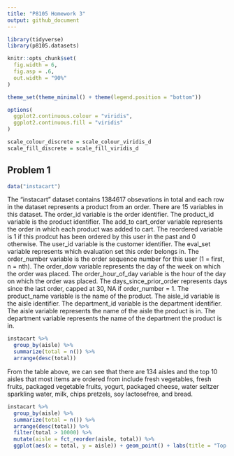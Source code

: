 ```yaml
---
title: "P8105 Homework 3"
output: github_document
---
```


```r
library(tidyverse)
library(p8105.datasets)

knitr::opts_chunk$set(
  fig.width = 6,
  fig.asp = .6,
  out.width = "90%"
)

theme_set(theme_minimal() + theme(legend.position = "bottom"))

options(
  ggplot2.continuous.colour = "viridis",
  ggplot2.continuous.fill = "viridis"
)

scale_colour_discrete = scale_colour_viridis_d
scale_fill_discrete = scale_fill_viridis_d
```


## Problem 1

```r
data("instacart")
```

The "instacart" dataset contains 1384617 obsevations in total and each row in the dataset represents a product from an order. There are 15 variables in this dataset. The order_id variable is the order identifier. The product_id variable is the product identifier. The add_to cart_order variable represents the order in which each product was added to cart. The reordered variable is 1 if this prodcut has been ordered by this user in the past and 0 otherwise. The user_id variable is the customer identifier. The eval_set variable represents  which evaluation set this order belongs in. The order_number variable is the order sequence number for this user (1 = first,  n = nth). The order_dow variable represents the day of the week on which the order was placed. The order_hour_of_day variable is the hour of the day on which the order was placed. The days_since_prior_order represents days since the last order, capped at 30, NA if order_number = 1. The product_name variable is the name of the product. The aisle_id variable is the aisle identifier. The department_id variable is the department identifier. The aisle variable represents the name of the aisle the product is in. The department variable represents the name of the department the product is in.

```r
instacart %>%
  group_by(aisle) %>%
  summarize(total = n()) %>%
  arrange(desc(total))
```

From the table above, we can see that there are 134 aisles and the top 10 aisles that most items are ordered from include fresh vegetables, fresh fruits, packaged vegetable fruits, yogurt, packaged cheese, water seltzer sparkling water, milk, chips pretzels, soy lactosefree, and bread.

```r
instacart %>%
  group_by(aisle) %>%
  summarize(total = n()) %>%
  arrange(desc(total)) %>%
  filter(total > 10000) %>%
  mutate(aisle = fct_reorder(aisle, total)) %>%
  ggplot(aes(x = total, y = aisle)) + geom_point() + labs(title = "Top 39 Aisles With Most Items Ordered", xlab = "Number of items", ylab = "Aisle") + scale_x_continuous(breaks = seq(from = 0, to = 160000, by = 20000))

```



